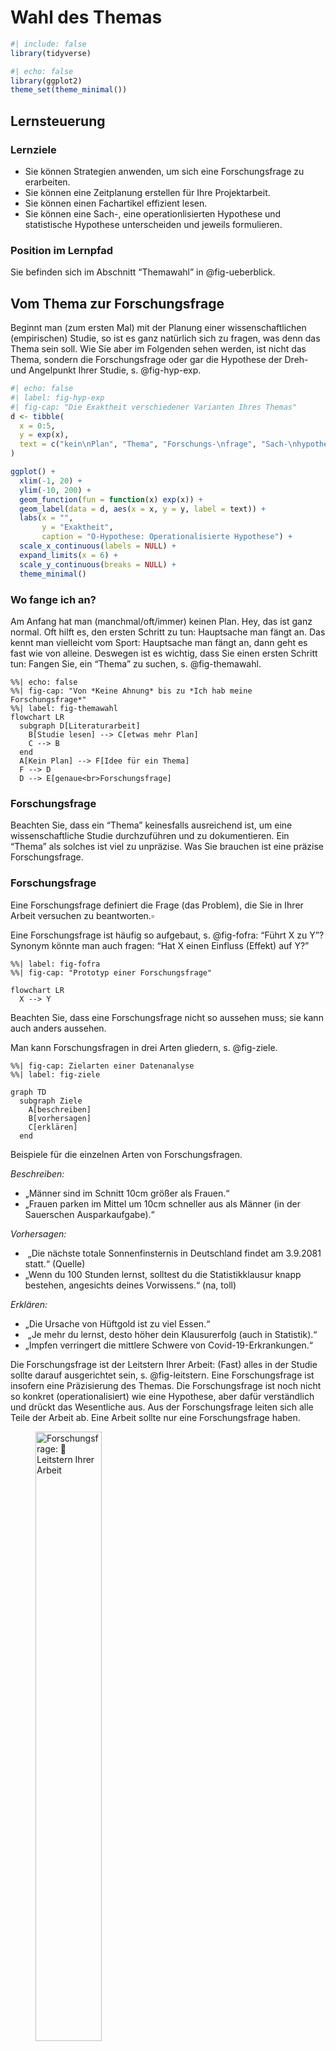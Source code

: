 # Wahl des Themas


```r
#| include: false
library(tidyverse)
```


```r
#| echo: false
library(ggplot2)
theme_set(theme_minimal())
```

## Lernsteuerung


### Lernziele


- Sie können Strategien anwenden, um sich eine Forschungsfrage zu erarbeiten.
- Sie können eine Zeitplanung erstellen für Ihre Projektarbeit.
- Sie können einen Fachartikel effizient lesen.
- Sie können eine Sach-, eine operationlisierten Hypothese und statistische Hypothese unterscheiden und jeweils formulieren.



### Position im Lernpfad

Sie befinden sich im Abschnitt "Themawahl" in @fig-ueberblick.


## Vom Thema zur Forschungsfrage


Beginnt man (zum ersten Mal) mit der Planung einer wissenschaftlichen (empirischen) Studie, so ist es ganz natürlich sich zu fragen, was denn das Thema sein soll.
Wie Sie aber im Folgenden sehen werden, ist nicht das Thema, sondern die Forschungsfrage oder gar die Hypothese der Dreh- und Angelpunkt Ihrer Studie, s. @fig-hyp-exp.



```r
#| echo: false
#| label: fig-hyp-exp
#| fig-cap: "Die Exaktheit verschiedener Varianten Ihres Themas"
d <- tibble(
  x = 0:5,
  y = exp(x),
  text = c("kein\nPlan", "Thema", "Forschungs-\nfrage", "Sach-\nhypothese", "O-Hypothese", "Statistik-\nHypothese")
)

ggplot() +
  xlim(-1, 20) +
  ylim(-10, 200) +
  geom_function(fun = function(x) exp(x)) +
  geom_label(data = d, aes(x = x, y = y, label = text)) +
  labs(x = "",
       y = "Exaktheit",
       caption = "O-Hypothese: Operationalisierte Hypothese") +
  scale_x_continuous(labels = NULL) +
  expand_limits(x = 6) +
  scale_y_continuous(breaks = NULL) +
  theme_minimal()
```





### Wo fange ich an?



Am Anfang hat man (manchmal/oft/immer) keinen Plan. 
Hey, das ist ganz normal.
Oft hilft es, den ersten Schritt zu tun: Hauptsache man fängt an.
Das kennt man vielleicht vom Sport: Hauptsache man fängt an, dann geht es fast wie von alleine.
Deswegen ist es wichtig, dass Sie einen ersten Schritt tun: 
Fangen Sie, ein "Thema" zu suchen, s. @fig-themawahl.


```mermaid
%%| echo: false
%%| fig-cap: "Von *Keine Ahnung* bis zu *Ich hab meine Forschungsfrage*"
%%| label: fig-themawahl
flowchart LR
  subgraph D[Literaturarbeit]
    B[Studie lesen] --> C[etwas mehr Plan]
    C --> B
  end
  A[Kein Plan] --> F[Idee für ein Thema]
  F --> D
  D --> E[genaue<br>Forschungsfrage]
```



### Forschungsfrage 
Beachten Sie, dass ein "Thema" keinesfalls ausreichend ist, um eine wissenschaftliche Studie durchzuführen und zu dokumentieren.
Ein "Thema" als solches ist viel zu unpräzise.
Was Sie brauchen ist eine präzise Forschungsfrage.



:::{#def-forschungsfrage}
### Forschungsfrage
Eine Forschungsfrage definiert die Frage (das Problem), die Sie in Ihrer Arbeit versuchen zu beantworten.$\square$
:::


Eine Forschungsfrage ist häufig so aufgebaut, s. @fig-fofra: "Führt X zu Y"?
Synonym könnte man auch fragen: "Hat X einen Einfluss (Effekt) auf Y?"


```mermaid
%%| label: fig-fofra
%%| fig-cap: "Prototyp einer Forschungsfrage"

flowchart LR
  X --> Y
```


Beachten Sie, dass eine Forschungsfrage nicht so aussehen muss; sie kann auch anders aussehen.




Man kann Forschungsfragen in drei Arten gliedern, s. @fig-ziele.

```mermaid
%%| fig-cap: Zielarten einer Datenanalyse
%%| label: fig-ziele

graph TD
  subgraph Ziele
    A[beschreiben]
    B[vorhersagen]
    C[erklären]
  end
```


Beispiele für die einzelnen Arten von Forschungsfragen.

*Beschreiben:* 

-  „Männer sind im Schnitt 10cm größer als Frauen.“
-  „Frauen parken im Mittel um 10cm schneller aus als Männer (in der Sauerschen Ausparkaufgabe).“ 

*Vorhersagen:* 

- ︎ „Die nächste totale Sonnenfinsternis in Deutschland findet am 3.9.2081 statt.“ (Quelle) 
-  „Wenn du 100 Stunden lernst, solltest du die Statistikklausur knapp bestehen, angesichts deines Vorwissens.“ (na, toll) 

*Erklären:* 

- „Die Ursache von Hüftgold ist zu viel Essen.“
- ︎ „Je mehr du lernst, desto höher dein Klausurerfolg (auch in Statistik).“
-  „Impfen verringert die mittlere Schwere von Covid-19-Erkrankungen.“


Die Forschungsfrage ist der Leitstern Ihrer Arbeit: (Fast) alles in der Studie sollte darauf ausgerichtet sein, s. @fig-leitstern. Eine Forschungsfrage ist insofern eine Präzisierung des Themas.
Die Forschungsfrage ist noch nicht so konkret (operationalisiert) wie eine Hypothese, aber dafür verständlich und drückt das Wesentliche aus.
Aus der Forschungsfrage leiten sich alle Teile der Arbeit ab.
Eine Arbeit sollte nur eine Forschungsfrage haben.


![Forschungsfrage: 💫 Leitstern Ihrer Arbeit](img/leitstern.jpg){#fig-leitstern width="50%"}

:::{#exm-fofrage}
### Beispiele für Forschungsfragen
1. „Eiswasser-Challenge“: Reduziert die Zeit, die jemand seine Hand in Eiswasser taucht, seine Durchhaltekraft bei schwierigen Mathe-Aufgaben?

2. Cognitive Reflection Test: Wie ist der Einfluss einer Ablenkung/Zeitdruck/Induktion negativer Gefühle auf die Leistung? 

3. 12 vs. 6 Beispiele für Durchsetzungsfähigkeit: Schätzen sich Probanden, die nur 6 Beispiele nennen mussten, wirklich als durchsetzungsfähiger ein?$\square$
:::



:::{.callout-important}
Die Forschungsfrage ist das Fundament Ihrer Studie (und Ihrer Prüfungsleistung).
Ohne gute Forschungsfrage daher keine gute Studie. 
Ohne gutes Fundament macht es keinen Sinn, ein Haus darauf zu bauen,
denn der Aufwand wäre verschwendet.
Investieren Sie also viel Energie in Ihre Forschungsfrage.
Und der Schlüssel zu einer guten Forschungsfrage lautet: viel Lesen.
Genauer gesagt müssen Sie drei Dinge tun: Lesen. Lesen. Lesen.$\square$
:::



:::{#exr-laie}
### Übersetzen Sie von der Laiensprache zur wissenschaftlichen Forschungsfrage
In der Laienformulierung lautet die Forschungsfrage: 

>    Wer viel am Handy rumdaddelt, der ist halt nicht so auf Zack, im Hirn, und so, vor allem bei Jungs, übrigens, liegt an den Genen. Ach ja, wer sich halt nicht im Griff hat, der daddelt halt mehr.$\square$

:::



### Die Verständnisspirale


>   🧑‍🎓 Am Anfang des Studiums war ich verwirrt. Am Ende des Studiums bin ich immer noch verwirrt. Aber auf einem höheren Niveau.


Die Verstädnis-Spirale: Durch Einlesen in ein Themengebiet schält sich langsam ein Thema und dann ein konkrete Forschungsfrage heraus.
Der Fortschritt ist mitunter langsam, aber stetig.
Wenn Sie dranbleiben und sich weiter einarbeiten steigt Ihr Verständnis spiralförmig an, s. @fig-spirale.

![Die Verständnis-Spirale. Sie sind gerade am blauen Punkt. Dran bleiben!](img/spirale-crop.png){#fig-spirale}



### Projektplanung

Wie lange dauert es von "Start" bis "Ziel"? 
@tbl-zeitplan überschlägt den Zeitbedarf grob und bricht in die wesentliche Arbeitsschritte herunter.


```r
#| echo: false
#| tbl-cap: "Grober Zeitplan für Ihre empirische Seminararbeit"
#| label: tbl-zeitplan

d <- tribble(
  ~Nr, ~Arbeitsschritt, ~Zeitbedarf, ~Kommentar,
  "1", "Themenfindung und Literaturarbeit", "4 Wochen", "Integratives Sichten und Einarbeiten in Ihr Thema",
  "2", "Versuchsplanung", "3 Wochen", "Planen des Forschungsdesigns inkl. der Messinstrumente",
  "3", "Versuchsdurchführung", "2 Wochen", "Erheben der Daten",
  "4", "Datenauswertung", "2 Wochen", "Statistik",
  "5", "Berichtlegung", "3", "Zusammenschreiben und Finalisieren des Berichts"
)
knitr::kable(d)
```


Beachten Sie, dass die einzelnen Arbeitsschritte sich teilweise überlappen.

Es können nur grobe Richtwerte angegeben werden, da die Zeiten je nach Thema, Person und Rahmenbedingungen variieren. Es bietet sich an, die Ergebnisse jedes Arbeitsschrittes in Rohform zu strukturieren und zu dokumentieren, so dass während der Berichtlegung nur noch ein Zusammenschreiben stattfindet.

Tatsächlich ist ein großer Teil der Arbeit lesen und sich Gedanken machen - nicht schreiben. Denn sobald man weiß, was man schreiben soll, schreibt's sich auch schnell. Andernfalls ist es eine Qual. 🙅‍♀️ Don't do it.

@fig-projektplan gibt Ihnen eine grobe Orientierung, welchen Zeitanteil Sie für die einzelnen, wesentlichen Arbeitsschritte bei der Durchführung Ihrer Studie (bzw. der Dokumentation dazu) Sie einplanen sollten.

![Grober Zeitplan für die einzelnen Schritte Ihrer Arbeit](img/projektplan.jpg){#fig-projektplan width="75%"}


## Lesen


### Nicht schreiben

Es hört sich vielleicht komisch an, aber das Wichtigste beim Schreiben einer Projektarbeit o.Ä. ist nicht das Schreiben.
Das Schreiben sollte auch nicht den größten Teil Ihrer Zeit beanspruchen.
Das Problem mit dem Schreiben ist,
dass man leicht zwei Tätigkeiten vermischt, die man auseinander halten muss:
Das Denken und das Formulieren.

Bevor Sie Ihre Gedanken in geschliffene Sätze gießen, 
brauchen Sie erstmal ausgereifte Gedanken.
Wenn Sie versuchen, beides auf einmal zu tun - Gedanken reifen lassen und formulieren - dann kommen Sie in die Bredouille.

:::{.callout-important}
Erst Denken. Dann Lesen. Zuletzt Schreiben.
:::

Ihr Workflow sollte eher so aussehen (s. @fig-nicht-schreiben):
Sie lesen einen Artikel. Dann skizzieren Sie Ihre Gedanken. Am besten auf einem Blatt Papier. Es kann ein Schmierzettel sein. Zur Not ein iPad.
Das Skizzieren Ihrer Gedanken mit einem Stift (nicht Tippen) ist das Entscheidende.
Dabei reifen Ihre Gedanken.
Sie sollten Ihr Hirn während dieser hochproduktiven Arbeit keinesfalls mit irgendwelchen Schnörkeln wie schönes Deutsch oder schöne Schrift belasten.
Ganz im Gegenteil: Haben Sie keine Scheu, Gedanken niederzuschreiben. 
Den Zettel nachher wegzuschmeißen, weil Sie später einen besseren Gedanken hatten, ist kein Stress.



```mermaid
%%| label: fig-nicht-schreiben
%%| fig-cap: "Erst denken, dann skribbeln, dann schreiben"
flowchart LR
  subgraph V[nicht schreiben, denken]
    lesen --> skribbeln --> lesen
  end  
  KP[Kein Plan]  --> V
 
  V --> S[schreiben]
  S --> Y[Oh yeah]
 
```



Wenn Sie sich fragen, wie Notizen ("Skribbel") aussehen könnten, dann orientieren Sie sich an @fig-skribbel.

:::{#fig-skribbel layout-ncol=3}

![Notiz 1](img/skribbel1.JPG){#fig-notiz1}

![Notiz 2](img/skribbel2.JPG){#fig-notiz2}

![Notiz 3](img/skribbel3.JPG){#fig-notiz3}

geskribbelte Notizen - Eine kurze Verbindung zwischen Gehirn und Hand
:::


Lassen Sie uns mal Ihre Tätigkeiten in dieser Phase der Studie zusammenfassen, s. @fig-todos.


```r
#| echo: false
#| label: fig-todos
#| fig-cap: "Das sind Ihre Todos, und wie wichtig jedes ist, am Anfang der Studie."


d <- tribble(
  ~Tätigkeit, ~Relevanz,
  "Lesen", 100,
  "Denken", 90,
  "Skribbeln", 80,
  "Schreiben", 20
)

d %>% 
  ggplot(aes(x = reorder(Tätigkeit, -Relevanz), y = Relevanz)) +
  geom_col() +
  theme_minimal() +
  labs(x = "Tätigkeit")

```



:::{#exr-prq4}

### PQ4R-Methode

Die PQ4R-Methode ist eine Methode, um ein größeres Verständnis von Texten zu gewinnen als mit dem herkömmlichen Von-vorne-nach-hinten-Lesen.
Recherchieren Sie, wie diese Methode funktioniert und erklären Sie es einem vertrauenswürdigen Menschen!$\square$
:::


:::{.callout-caution}
### Brain-Drain

Laut @ward_brain_2017 verringert die *bloße Anwesenheit* eines Handies o.Ä. auf Ihrem Schreibtisch oder in Ihrer Ihren IQ.
Wenn Sie arbeiten, sollten Sie sich daher vornehmen: "Ich werde jetzt konzentriert arbeiten und mich nicht ablenken lassen".
Schalten Sie Ihr Handy aus und stellen Sie sicher, dass Sie nicht gestört werden.
:::




### So liest man technische Literatur




Lesen Sie "technische" Literatur nicht von vorne nach hinten, wie Sie einen Roman lesen würde.
Lesen Sie stattdessen vom Wichtigsten zum Zweitwichtigsten zum Drittwichtigsten. 
Häufig reicht es, danach mit dem Lesen dieses Dokuments aufzuhören.
Lesen Sie also zuerst die Abschnitte mit der höchsten Inhaltsdichte.
Welche das sind, ist in @tbl-hot dargestellt.





```r
#| echo: false
#| label: tbl-hot
#| tbl-cap: "Die Inhaltsdichte nach Abschnitte eines Fachartikels"
d <- tribble(
  ~Inhaltsdichte, ~Abschnitt,
  "🔥🔥🔥", "Titel",
  "🔥🔥", "Abstract",
  "🔥", "Abbildungen, Diskussion (Anfang), Gliederung",
  "🥶", "Rest"
)

kable(d)
```


Beachten Sie, dass die Einteilung von @tbl-hot nicht zwingend ist.
So kann es sein, dass ein Titel eine "Nebelkerze" ist, also wenig aussagekräftig.
Umgekehrt sind in Forschungsartikel die Gliederung oft inhaltsarm,
es kann aber auch anders sein.


Es ist übrigens nicht notwendig, einen fremdsprachigen Artikel Wort für Wort zu übersetzen. 
Bei den ersten Fachartikeln in englischer Sprache werden Sie für das Lesen wahrscheinlich einige Zeit benötigen. 
Allerdings gibt es z.B. Übersetzungsdienste, die eine Webseite auf Deutsch übersetzen, was komfortabel ist.
Da sich der wissenschaftliche „Jargon“ allerdings in den meisten Veröffentlichungen wiederfindet, werden Sie nach wenigen Übungseinheiten deutlich schneller werden.




### Die Methode der drei Blicke

Die Methode der "drei Blicke" erlaubt Ihnen, das Wesentliche (oder einen Teil davon) eines Fachartikels in kurzer Zeit zu erfassen.


#### 👁️ Blick 1: Die Essenz

1. Was ist *die* Forschungsfrage des Artikels?
2. Wie lautet *die* Antwort darauf?
3. Wie ist der Ablauf der Studie (aus Sicht der Versuchsperson)?



#### 👁 Blick 2: Die Qualität

1. Sind Kausalaussgen möglich?
2. Ist die theoretische Basis solide?
3. Gibt es Ungereimtheiten ([Intransparenz](http://www.sciencecartoonsplus.com/pages/gallery.php), Interessenskonflikte,...)?



#### 👁 Blick 3: Die Details

1. Auf welche Theorien und Befunde wurde zurückgegriffen?
2. Welche empirischen Methoden wurden verwendet?
3. Wie lauten die Ergebnisse im Detail?




## Fachartikel erarbeiten





>   🧑‍🎓  Ja, aber, was soll ich eigentlich lesen? 

>   👨‍🏫  Fachartikel zu dem Thema, zu dem Sie Ihre Studie durchführen wollen.


Habe ich schon erwähnt, dass es für das Gelingen Ihrer Studie essenziell ist,
dass Sie zu Beginn viel lesen?
Falls nein: Es ist wichtig, dass Sie zu Beginn viel lesen, s. @fig-sieb. Die beste Literaturart sind Fachartikel.


![Oben: Viele, viele Fachartikel flattern durch die Gegend (oder ihren Kopf). Dann: Sie filtern (sieben) die wichtigsten Artikel und Inhalte heraus. Unten, zum Schluss: Die Einsicht, die Idee, die Essenz.](img/sieb.jpg){#fig-sieb width="50%"}







### Die Schmink-Studie

Die "Schmink-Studie" [@Etcoff2011] ist ein gutes Beispiel für einen Fachartikel:
Es ist der Bericht zu einer empirisch, quantitativen Studie aus einem Bereich der angewandten (psychologischen) Forschung.
Der Artikel ist in Englisch geschrieben, was für schätzungsweise 98% aller Fachartikel zutrifft.



>   🧑‍🎓  Puh, Englisch lesen, das ist so anstrengend! Kann ich mich nicht auf deutsche Aufsätze beschränken?
>   🦸‍♀️ Wenn du dich auf deutsche Aufsätze begrenzt, dann lässt du schätzungsweise 98% des Wissens außen vor. Könnte dann schwierig werden, einen vernünftigen Überblick über ein Thema zu bekommen.



:::{#exr-schminken}
### Schmink-Studie
Erarbeiten Sie sich die ["Schmink-Studie"](https://journals.plos.org/plosone/article?id=10.1371/journal.pone.0025656)  mit Hilfe der "drei Blicke"! 👁👁👁 ([PDF-Version hier](https://journals.plos.org/plosone/article/file?id=10.1371/journal.pone.0025656&type=printable))$\square$
:::






#### Blick 1: Die Essenz

Lesen wir uns den Titel durch, in der Hoffnung, die Forschungsfrage zu verstehen:


>   Cosmetics as a feature of the extended human phenotype: Modulation of the perception of biologically important facial signals


Puh! Das ist schwer zu verstehen. Klingt fast schon "dick aufgetragen"^[Wer könnte das einer Studie zum Thema Schminken übel nehmen?].
Verdacht: Der Titel ist eine Nebelkerze.🕯️

Okay, gehen wir weiter zum Abstract, vielleicht ist der verständlicher. Greifen wir uns ein paar zentrale Brocken heraus.


>   perception of faces

>    Here, we investigate one tool, the use of color cosmetics. 

>    we asked viewers to rate the same female faces with or without color cosmetics, and we varied the style of makeup from minimal (natural), to   moderate (professional), to dramatic (glamorous). 

>   subjects rated them for attractiveness, competence, likeability and trustworthiness. 

>   cosmetics had significant positive effects on all outcomes.

Ah! Das ist doch schon viel verständlicher.

Die Forschungsfrage ist wohl ungefähr:


>   Wie ist der Effekt von Schminke auf Attraktivität und andere persönlichen Eigenschaften?


:::{.callout-important}
Nach dem Lesen des Abstracts hat man oft schon ein gutes Verständnis, worum es in der Studie geht: Was die Forschungsfrage ist, was das zentrale Ergebnis ist, und wie die Studie grob ablief.
:::

Werfen wir noch einen Blick in die Abbildungen; die erste Abbildung der Studie ist @fig-schmink1. 
Man sieht klar^[sozusagen ungeschminkt], dass das Ausmaß des Schminkens variiert wurde.

![Figure 1. Models without makeup and with natural, professional and glamorous makeup.](img/schmink1.png){#fig-schmink1 width="50%"}


Durch nur einen kursorischen Blick auf Titel, Abstract und Abbildungen haben wir den "1. Blick" erfolgreich abgeschlossen und ein gutes Verständnis, worum es in der Studie geht.



#### Blick 2 und 3

Wir haben uns noch nicht ausführlicher mit empirischer Methodik beschäftigt,
daher vertagen wir diese Aspekte auf ein späteres Kapitel.



### Mehr Fachartikel


Hier ist eine Auswahl interessanter Fachartikel (alle Open Access) mit Bezug zur (Wirtschafts-)Psychologie aus dem Journal [PlosOne](https://journals.plos.org/plosone/):


1. [Meta-Milgram: An Empirical Synthesis of the Obedience Experiments](https://journals.plos.org/plosone/article?id=10.1371/journal.pone.0093927)

2. [Loss of Control Increases Belief in Precognition and Belief in Precognition Increases Control](https://journals.plos.org/plosone/article?id=10.1371/journal.pone.0071327)

3. [Temptation at Work](https://journals.plos.org/plosone/article?id=10.1371/journal.pone.0053713)

4. [Behavioral Priming: It's All in the Mind, but Whose Mind?](https://journals.plos.org/plosone/article?id=10.1371/journal.pone.0029081)

5. [The Distance Between Mars and Venus: Measuring Global Sex Differences in Personality](https://journals.plos.org/plosone/article?id=10.1371/journal.pone.0029265)

6. [The Eyes Don’t Have It: Lie Detection and Neuro-Linguistic Programming](https://journals.plos.org/plosone/article?id=10.1371/journal.pone.0040259)

7. [Always Gamble on an Empty Stomach: Hunger Is Associated with Advantageous Decision Making](https://journals.plos.org/plosone/article?id=10.1371/journal.pone.0111081)

8. [A Virtual Reprise of the Stanley Milgram Obedience Experiments](https://journals.plos.org/plosone/article?id=10.1371/journal.pone.0000039)

9. [The Power of Kawaii: Viewing Cute Images Promotes a Careful Behavior and Narrows Attentional Focus](https://journals.plos.org/plosone/article?id=10.1371/journal.pone.0046362)

10. [Personality, Gender, and Age in the Language of Social Media: The Open-Vocabulary Approach](https://journals.plos.org/plosone/article?id=10.1371/journal.pone.0073791)

11. [A Propaganda Index for Reviewing Problem Framing in Articles and Manuscripts: An Exploratory Study](https://journals.plos.org/plosone/article?id=10.1371/journal.pone.0019516)

12. [Non-Disruptive Tactics of Suppression Are Superior in Countering Terrorism, Insurgency, and Financial Panics](https://journals.plos.org/plosone/article?id=10.1371/journal.pone.0018545)




:::{.exr-mehrartikel}

### Erarbeiten Sie de Kernaussagen eines Fachartikels

Wählen Sie einen der oben vorgestellten Fachartikel und erarbeiten Sie die Kernaussagen! 
Sie können die Methode des "ersten Blicks" nutzen.$\square$
:::





## Was ist ein gutes Journal?

Journal-Ranking sind eine gängige Methode, um die "Qualität" eines Journals zu bemessen. 
Z.B. [SJR](https://www.scimagojr.com/) bietet ein Ranking wissenschaftlicher Journals, auch [z.B. für Psychologie](https://www.scimagojr.com/journalrank.php?area=3200).
Eigentlich sind Rankings wenig aussagekräftig [@Brembs2018], aber hypnosestark und (daher) weit verbreitet.
Ein wichtige(re)s Kriterium ist, wie oft ein Paper zitiert wurde (wird z.B. von Google Scholar ausgewiesen).

Vertrauen Sie also wenig auf das Renommee des Journals, sondern mehr auf die Qualität eines Artikels. Leider ist das aufwändiger.

Was Sie aber tun können ist, einem Artikel aus einem renommierten Journal einen Vertrauensvorschuss zu geben.

Abgesehen davon muss eine hohe Zitationszahl eines Fachartikels auch kein Garant für die Qualität eines Fachartikels sein^[vgl. [Matthäus-Effekt](https://de.wikipedia.org/wiki/Matth%C3%A4us-Effekt)]



Einige renommierte Journale in der Wirtschaftspsychologie sind:

- Journal of Applied Psychology Personnel 
- Psychology Academy of Management 
- Journal Academy of Management Review 
- Organizational Behavior and Human Decision Processes 
- Administrative Science Quarterly Journal of Management 
- Psychological Bulletin 
- Psychological Review Journal of Personality and Social Psychology 
- Annual Review of Psychology Science (selten Beiträge aus Me-/WiPsy)



## Eine erste Idee Ihrer Forschung

Entwickeln Sie eine erste Idee, was Sie möglicherweise untersuchen wollen.
Keine Angst: Sie müssen noch nicht (diese Idee) heiraten. 
Es ist eher ein erstes Kennenlernen. Das Date kann jederzeit beendet werden.


:::{#exr-firstdate}
### Onepager Ihrer Studienidee

Erstellen Sie einen „Onepager“, wie Ihre Studie^[https://www.explainxkcd.com/wiki/index.php/749:_Study] aussehen *könnte*. 
Gehen Sie auf folgende Aspekte ein:

- Forschungsfrage
- Ursache
- Wirkung
- Erwartetes Ergebnis
- thoretischer Hintergrund
$\square$
:::


Willkommen in der Forschung!



## Konfirmatorische vs. explorative Forschung



Sobald Sie ein exakteres, tieferes Verständnis Ihrer Forschungsfrage haben,
können Sie Hypothesen aufstellen, um diese zu überprüfen. Solche Forschung nennt man *hypothesenprüfende Forschung* (wer hätte es geahnt) oder *konfirmatorische* Forschung. 
Allerdings gibt es auch Forschungsfelder, von denen man zu wenig weiß, um Hypothesen aufstellen zu können. So erlangt man Erkenntnisse, welche Sachverhalte zu erwarten sind - man entwickelt also Hypothesen. Solche Forschung nennt man *hypothengenerierende Forschung* oder auch *explorative* Forschung.


:::{#exm-expl}

### Eine berühmte explorative Studie: Die Entdeckung des Penicillins

Zufällig bemerkte der schottische Mediziner Alexander Fleming am 28.9.1928, dass Schimmelpilze der Gattung Penicillium in eine seiner Petrischalen hineingeraten waren, und die Bakterienkultur zerstört hatte.
Auf dieser Basis führten weitere Untersuchungen zur Entwicklung des Antibiotikums Penicillin, welches später viele Leben retten wird.$\square$
:::


:::{#exm-konf}
### Eine berühmte konfirmatorische Studie: Der Cholera-Ausbruch in London, 1854

Im Jahr 1831 brach eine bis dato unbekannte Epidemie in London aus, Cholera, die viele Opfer forderte^[Quelle: https://www.sciencemuseum.org.uk/objects-and-stories/medicine/cholera-victorian-london].
Zuerst waren Ärzte und Forscher ratlos, aber nach einiger Zeit wurde entdeckt, dass es einen Zusammenhang gab zwischen schlechten Lebensbedingungen (Armut) und der Krankheit.
Eine vorherrschende Theorie (als Erklärung der Ursache) war „schlechte Luft“ (bad air), die sog. „Miasma-Theorie“.
Erste Hygienebemühungen führten leider dazu, dass noch mehr (schmutzige) Abwässer in die Themse gerieten, Londons Trinkwasser-versorgung.
John Snow schlug 1848 vor, dass Cholera durch Keime im Wasser verbreitet wurde. Sein Paper stieß aber auf wenig Interesse.
1866 wurde seine Theorie schließlich anerkannt.
:::


## Hypothesen

:::{#def-hyp}
### Definition Hypothese

Eine Hypothese ist eine sachlich begründete Vermutung. Sie ist fomuliert in Form einer Aussage. Häufig hat eine Hypothese - zumindest implizit - die Form "Immer wenn X, dann Y" oder, abgeschwächt "Je mehr X, desto mehr/weniger Y".$\square$
:::


Eine Hypothese ist der Baustein, aus dem Theorien zusammengesetzt sind.

>   🧑‍🎓  Woran erkennt man eine gute Hypothese?

>    👨‍🏫  Es gibt einige Gütekriterien, wie Überprüfbarkeit, Fundierung und Gewagtheit. Schwer zu sagen, welches Kriterium am wichtigsten ist.


### Gütekriterien von Hypothesen

Hier sind einige Gütekriterien für Hypothesen:

#### Aussageform

Ist eine Hypothese nicht in Aussagenform, so ist es gar keine Hypothese. Eine Aussage ist ein Satz, der wahr oder falsch sein kann^[einen "Wahrheitswert" besitzt]. Beispiele für eine Aussage sind "Paris ist die Hauptstadt von Spanien" oder "(Alle) Einhörner mögen rosa"^[Aussagen der Art "E sind r" sind (immer) zu verstehen als "Alle E sind r".] *Keine* Aussage wäre "Entweder ist x=1 oder nicht"^[eine Tautologie] oder "Hilft Lernen beim Studienerfolg?". Aussagen sind somit (prinzipiell) falsifizierbar.^[Karl Popper: "Ein empirisch-wissenschaftliches System muss an der Erfahrung scheitern können."]

#### Empirischer Gehalt

Eine Hypothese mit *geringen* empirischen Gehalt wäre "Es gibt einen Zusammenhang zwischen Lernen und Prüfungserfolg" (Nennen wir diese Hypothese HA). Diese Aussage kann zwar falsch sein - wenn es keinen Zusammenhang zwischen Lernen und Prüfungserfolg gibt in Wirklichkeit. Allerdings müsste dann der Zusammenhang *exakt* Null sein. Wie wahrscheinlich ist es, dass der Zusammenhang exakt Null ist, also 0,000000000? Schon wenn der Zusammenhang nur eine winzige Kleinigkeit von Null abweicht, ist die Aussage wahr! Das Beispiel zeigt, dass der empirische Gehalt von HA gering ist. Ein anderes wichtiges Beispiel sind "Es-gibt-Aussgen", wie "Es gibt Einhörner". Es ist (fast) unmöglich, diese Aussage zu widerlegen. Auch wenn ich jahrelang alle Habitate möglicher Einhörner abgrase und keines finde, könnten Sie immer noch sagen "Das Einhorn hat sich gerade versteckt". Also: Es-gibt-Aussagen sind von empirisch geringem Gehalt.
Dem gegenüber wäre der empirische Gehalt von "Am 28. Februar 2025 um 15.31h wird es Lyon, Frankreich, zu einer vollständigen Sonnenfinsternis kommen". 

#### Theoretische Fundierung

Leitet sich die Hypothese aus einer gut bestätigten Theorie ab? Wenn ja, dann hat die Hypothese apriori ganz gute Chancen, sich zu bewähren. Achtung: Das ist keine Carte blanche für die Wahrheit der Hypothese! Vielmehr ist es eine Voraussetzung, die Hypothese ernst zu nehmen. 


#### Gewagtheit

Eine Hyothese, die einen revolutionären Gedanken in sich trägt ist, ceteris paribus, mehr Wert, als eine Hypothese, von der man schon (fast sicher) weiß, dass sie richtig ist, die also nur Altbackenes widergibt.


#### Präzision

Ohne Präzision bringt eine Hypothese kaum Mehr-Wissen.
Schauen Sie sich einmal folgende Beispiele dazu an:


- „Wenn man was dud für die Klausur, des is fei scho ned schlecht.“ 
- „Lernen kann für die Klausur helfen oder auch nicht.“ 
- „Lernen bringt schon a weng was.“ 
- „Lernen erhöht den Klausurerfolg.“ (immer) 
- „Lernen erhöht manchmal den Klausurerfolg“.
- „Lernen kann den Klausurerfolg erhöhen.“ 
- „Lernen erhöht den Klausurerfolg mehr als wenn man nix macht.“ 
- „Ein Lerntraining dieser Art in diesem Umfang erhöht die Punktezahl in dieser Klausur.“ 
- „Ein Lerntraining dieser Art in diesem Umfang erhöht die Punktezahl in dieser Klausur um diesen Wert.“ 
- „Ein Lerntraining dieser Art in diesem Umfang erhöht die Punktezahl in dieser Klausur um diesen Wert für diese Art von Personen.“ 
- „Ein Lerntraining dieser Art in diesem Umfang erhöht die Punktezahl in dieser Klausur um diesen Wert für diese Art von Personen unter diesen Umständen.“
- „Ein Lerntraining dieser Art in diesem Umfang erhöht die mittlere Punktezahl in dieser Klausur um diesen Wert für diese Art von Personen unter diesen Umständen.“


:::{.callout-note}
Im kritischen Rationalismus ist es nicht möglich, Hypothesen zu falsifizieren [@popper_logik_2013]. Das typische Beispiel lautet "Alle Schwäne sind weiß". Zwar ist die Hypothese gut zu falsifizieren, aber nicht leicht zu verifizieren. Denn: hat man einige weiße Schwäne (aber keine andersfarbigen) gesehen, kann man nicht sicher sein, dass es nicht andernorts solche Tiere gibt. Man kann also nicht sicher sein, dass die Hypothese "Alle Schwäne sind weiß" richtig ist.

Allerdings argumentieren andere Philosophen, dass Verfikation (in bestimmten Fällen) möglich ist, etwa "Männer sind im Durchschnitt größer als Frauen".
:::



### Hypothesen als Inferenzschluss


:::{#def-inferenz}

### Inferenz

Eine Schlussfolgerung, eine Verallgemeinerung von bekannten Fakten auf neues, bisher unbekanntes Wissen. In der Statistik ist dies häufig das mit Ungewissheit behaftete Schließen von einer Stichprobe auf eine Grundsgesamtheit.$\square$
:::


Hypothesen beziehen sich nicht auf Stichproben, sondern auf Populationen (Grundgesamtheiten), da die Daten einer Stichproben auf der Hand liegen, also bekannt sind. Für die Stichprobe gibt es eine Ungewissheit. Aber für die Population schon.
Schlüsse von einer Stichprobe auf eine Population sind (fast immer) mit Unsicherheit behaftet, denn die ganze Population ist nicht bekannt, sondern nur ein Auszug, eben die Stichprobe. 
Man schließt also von einer bekannten Teilmenge auf eine nicht in Gänze bekannte Gesamtmenge.
Unbekannte Kennwerte der Population bezeichnet man als Parameter.
Das Schließen mittels Methoden der Statistik von einer Stichprobe auf eine Grundgesamtheit bezeichnet man als Inferenzstatistik.
Inferenzstatistik ist daher mit Ungewissheit behaftet.

Es gibt zwei (gängige) Arten von Inferenzstatistik: Frequentistische Inferenzstatistik (kurz: klassische Statistik) und Bayesianische Inferenzstatistik (kurz: Bayes-Statistik).
Die Bayes-Statistik gibt die Wahrscheinlichkeit einer Hypothese an.
In der *Bayes-Statistik* sind Aussagen (grundsätzlich) erlaubt wie „Mit einer Wahrscheinlichkeit von X% erhöht 10 Stunden Lernen den Klausurerfolg im Schnitt um 10 Punkte“. (Natürlich kann so eine Aussage falsch sein.)

In der *Frequentistischen Statistik* sind keine Wahrscheinlichkeitsaussagen für Hypothesen (wie oben) über Parameter erlaubt. 
Stattdessen muss man sich Aussagen folgender Art behelfen: „Würde man die Studie unendlich oft wiederholen (unter gleichen Bedingungen aber zufällig anders), und unter der Annahme, Lernen bringt nichts, dann würden in X% der Studien Kennwerte von 10 Punkten oder mehr an höherem Lernerfolg beobachtet werden“.

Klassische Statistik ist (noch?) weiter verbreitet als Bayes-Statistik, möglicherweise weil Bayes-Statistik mehr Rechenpower erfordert, was erst seid ein paar Jahren komfortabel möglich ist mittels moderner Computer (und sich Bayes daher noch nicht so rumgesprochen hat).



### Taxonomie von Hypothesen

Man kann Hypothesen verschiedentlich gliedern, etwa nach der epistemologischen Zielrichtung (s. @fig-ziele).
Eine andere Art der Gliederung von Hypothesen ist nach ihrer Exaktheit (s. @fig-hyp-exp) in Sach-, O- oder statistische Hypothese, s. @fig-hyp2. 
@tbl-hyps listet Beispiele für jede dieser Hypothesenarten auf.


```mermaid
%%| label: fig-hyp2
%%| fig-cap: "Eine Taxonomie von Hypothesen, die die Exaktheit von Hypothesen in den Blick nimmt"

flowchart LR
  subgraph A[Hypothesenarten]
  B[Sachhypothese]
  C[Operationalisierte Hypothese]
  D[Statistische Hypothese]
  end

```




```r
#| label: tbl-hyps
#| tbl-cap: Beispiele für die Hypothesenarten
#| echo: false
d <- tribble(
  ~"Sach-Hypothese", ~"O-Hypothese", ~"Statistische Hypothesen",
  "Lernen und Note hängen zusammen", "Absolvieren der Lernaufgabe X und der Punktwert im Lerntest Y hängen zusammen", "r(X,Y) > 0",
  "Wer viel joggt, hat wenig Körperfett", "In Bedingung 'Joggen' hatten die Teilnehmer einen geringen Körperfettanteil als in der Bedingung 'Sofa'", "MW (Joggen) < MW (Sofa)"
)

kable(d)
```




#### Sachhypothese

Eine Sachhypothese kommt dem Alltagsverstädnis von Hypothese am nächsten. Man formuliert eine Behauptung in den Fachbegriffen des Themenfelds oder einer Theorie, z.B. "Tägliches Musizieren erhöht die Konzentrationsfähigkeit" "Ambiguitätstoleranz A und Frustrationsschwelle F hängen (positiv) zusammen"^[Wenn man behauptet, dass zwei Dinge zusammenhängen, so meint man oft implizit, dass sie gleichsinnig, also positiv zusammenhängen.] oder "Der Zusammenhang von Trait-Achtsamkeit und Stresslevel wird über die affektiven Reaktivität teilvermittelt". Beachten Sie, dass sich Sachhypothesen je nachdem wie sie formuliert sind, in ihrer Exaktheit unterscheiden können.

#### Operationalisierte Hypothese

Bei einer O-Hypothese werden die Fachbegriffe, die die Bestandteile der Hypothese ausmachen in Messgrößen übersetzt. "Das Absolvieren des X-Musikprogramms im Umfang Y erhöht den Messwert im Konzentrationstest Z" oder "Der Messwert im Ambuigitätstest (A) nach Sauer (1921) hängt positiv zusammen mit dem Messwert der Frustrationsschwelle (F) nach Süß (2022)".

#### Statistische Hypothese

Eine statistische Hypothese gibt die "Zahlenbasis" an, anhand derer die Bestätigung oder Widerlgung festmachen kann. Um die O-Hypothese von Ambiguität und Frustration zu einer statistischen Hypothese zu befördern, könnte man formulieren: $r(A,F) > 0$. Das soll heißen, dass der (Pearson'sche) Korrelationskoeffizient zwischen den Größen $A$ und $A$ positiv ist, laut der Hypothese.



Beispiele für statistische Hypothesen:

- $\mu_1 > \mu_2$: "Der Mittelwert 1 ist größer als der Mittelwert 2". Welche Variable und welche sonstigen Randbedingungen (Annahmen) sich hinter $\mu$ verbergen, muss anderer Stelle erläutert sein.
- $\mu > 42$: "Der Mittelwert ist größer als 42".
- $R^2 > 0.23$: "Die erklärte Varianz laut $R^2$ ist größer als 23%".
- $\rho > 0$: "Es gibt einen positiven Zusammenhang (gemessen mit der Pearson-Korrelation)."
- $\beta_1 > 0$: "Der Regressionskoeffizient 1 ist positiv". Das zugrundeliegende Regressionsmodell muss an anderer Stelle definiert seinh.


Mit einer Formel kann man einen komplexen Sachverhalt oft prägnanter und präziser formulieren als mit Worten.
Das hat den Grund, dass man mathematische Symbole klar definieren muss und dass wohldefinierte mathematische Symbole eindeutige Bedeutungen haben (z.B. das Größer-Als-Zeichen).
Mathematische Symbole tragen daher zur Präzision (wissenschaftlicher) Hypothesen bei.
Typischerweise werden gängige Abkürzungen statistischer Kennwerte verwendet, die auf Populationen bezogen sind und daher zumeist griechische Buchstaben verwenden.


:::{.callout-note}
Häufig werden folgende Koeffizienten in Hypothesen untersucht:  Mittelwerte bzw. Mittelwertsunterschiede, Korrelationen, Regressionskoeffizienten (betas),  Anteil erklärter Varianz (R-Quadrat).$\square$
:::


### Nullhypothesen (H0 ) testen


Leider sind viele Theorien in den Sozialwissenschaften (aber nicht in der Physik) zu schwach (unpräzise), um genaue Vorhersagen zu machen.
Eine totale Sonnenfinsternis für einen bestimmten Tag und einem bestimmten Ort vorherzusagen, ist eine unpräzise Hypothese. Man spricht auch von einem geringem empirisichen Gehalt.
Vorherzusagen, dass Männer in einem von vielen Kriterien einen höheren Mittelwert aufweisen als Frauen, hat ebenfalls einen geringen empirischen Gehalt.
Je höher der empirische Gehalt, desto falsifizierbarer die Hypothese (und desto wertvoller).
Je gewagter die Hypothese, desto leichter wäre sie zu falsifizieren, wenn sie falsch wäre.
Eine häufige Form von Hypothesen ist (in geringer entwickelten Wissenschaftszweigen) ist daher die Nullhypothese: Der Unterschied zwischen Gruppe 1 und 2 ist größer als Null. Synonym: Gruppe 1 hat einen höheren Mittelwert als Gruppe 2. In mathematischer Notation: X1 > X2.

Die *Forschungshypothese* - Ihre Hypothese! -  ist fast immer das *Gegenteil* der Nullhypothese: Meist glaubt man, dass es einen Effekt gibt, dass ein Effekt eben nicht Null ist.
Man prüft also, ob die Evidenz gegen die Nullhypothese bzw. zugunsten der Forschungshypothese spricht.
Eine (sinnvolle) Variante des Nullhypothesentestens ist das ROPE-Verfahren: Rope: Region of practical equivalence, ein Bereich von „praktisch Null“, also ein vernachlässigbarer Unterschied, eine Differenz, so klein, dass sie als nicht praktisch relevant betracht wird [@kruschke_rejecting_2018].



### Gott liebt 4,9% fast genau wie 5.1%


Häufig wird die Entscheidung über eine Hypothese (Ablehnung, Nicht-Verwerfung als „Quasi-Annahme) anhand es eines *Grenzwertes* oder sog. "kritischen Werts" entschieden.
Dazu wird häufig der p-Wert verwendet, meist mit dem Grenzwert von 5%:  Studienergebnisse mit p < .05 werden als (statistisch) signifikant bezeichnet und die Hypothese „nicht verworfen“. Praktisch heißt das in diesem Fall meist, man verhält sich so, als ob die Hypothese wahr sei.
 Studienergebnisse mit p > .05 werden als „nicht signifikant“ bezeichnet und die Hypothese verworfen. Man geht dann also davon aus, dass die Hypothese falsch ist.

In der *Bayes-Statistik* könnte man analog z.B. prüfen, ob die Post-Verteilung zu 95% oberhalb  der Null liegt. Solches Schwarz-Weiß-Verhalten hat Vor- und Nachteile.

Zunehmend geht man dazu über, anstelle von Schwarz-Weiß die „Grautöne“ zu sehen, was sinnvoll ist.
Je größer die Evidenz zugunsten (oder entgegen) einer Hypothese, desto mehr (weniger) sollte man an die Hypothese glauben bzw. das Verhalten danach ausrichten.
Statistisch kann man dies gut mit Schätzintervallen umsetzen.

Nicht sinnvoll ist, dass ein Unterschied von 0.1% zwischen „wahr“ und „falsch“ teilt. Dieses „binäre“ Vorgehen ist aber weit verbreitet.


## Fazit


![Gestern stand ich am Abgrund, heute bin ich einen Schritt. weiter](img/nicholas-sampson-IZrEEtu3fkk-unsplash.jpg){width="50%"}

Photo by <a href="https://unsplash.com/pt-br/@nicholassampson?utm_source=unsplash&utm_medium=referral&utm_content=creditCopyText">Nicholas Sampson</a> on <a href="https://unsplash.com/photos/IZrEEtu3fkk?utm_source=unsplash&utm_medium=referral&utm_content=creditCopyText">Unsplash</a>



## Vertiefung

Ein rundherum empfehlenswertes Buch für empirische Projekte ist @peters_planen_2019.
Wenn Sie sich mehr mit dem Thema "Wie man gut liest" beschäftigen möchten, sei Ihnen @adler_how_1972 ans Herz gelegt.
Haben Sie gefallen gefunden an der Kritik des Mainstream-Publizierens, dann lesen Sie doch mal z.B. @Brembs2018 oder @Brembs2013.





## Literatur



